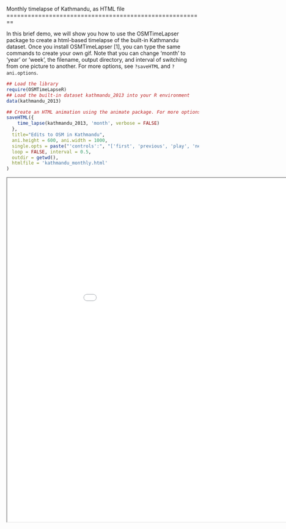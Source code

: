 <link href="http://kevinburke.bitbucket.org/markdowncss/markdown.css" rel="stylesheet"></link>
Monthly timelapse of Kathmandu, as HTML file
========================================================

In this brief demo, we will show you how to use the OSMTimeLapser package to create a html-based timelapse of the built-in Kathmandu dataset. Once you install OSMTimeLapser [1], you can type the same commands to create your own gif. Note that you can change 'month' to 'year' or 'week', the filename, output directory, and interval of switching from one picture to another. For more options, see `?saveHTML` and `?ani.options`.

```r
## Load the library
require(OSMTimeLapseR)                  
## Load the built-in dataset kathmandu_2013 into your R environment
data(kathmandu_2013)                    

## Create an HTML animation using the animate package. For more options, see ?saveHTML
saveHTML({                              
    time_lapse(kathmandu_2013, 'month', verbose = FALSE)
  },
  title="Edits to OSM in Kathmandu",
  ani.height = 600, ani.width = 1000,   
  single.opts = paste("'controls':", "['first', 'previous', 'play', 'next', 'last', 'speed']"),
  loop = FALSE, interval = 0.5,
  outdir = getwd(),
  htmlfile = 'kathmandu_monthly.html'
)
```
<iframe src="kathmandu_monthly.html" width=1000 height=900/>

[1] To install OSMTimeLapseR, copy and paste the following into an R console. You will also need to install Java (for the downloading and re-projecting the basemap) and ImageMagick (for creating GIFs).
```install.packages('devtools'); require(devtools); install_github("prabhasp/OSM-TimeLapseR")```